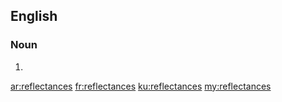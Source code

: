 ==English==

===Noun===
{{head|en|noun plural form}}

# {{plural of|reflectance|lang=en}}

[[ar:reflectances]]
[[fr:reflectances]]
[[ku:reflectances]]
[[my:reflectances]]